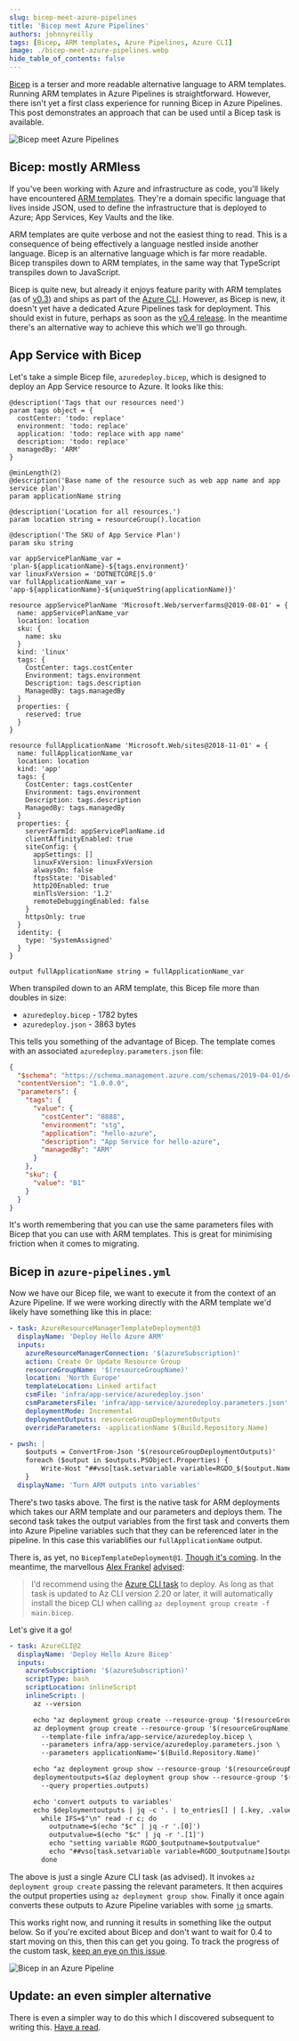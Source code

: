 ```yaml
---
slug: bicep-meet-azure-pipelines
title: 'Bicep meet Azure Pipelines'
authors: johnnyreilly
tags: [Bicep, ARM templates, Azure Pipelines, Azure CLI]
image: ./bicep-meet-azure-pipelines.webp
hide_table_of_contents: false
---
```


[Bicep](https://github.com/Azure/bicep) is a terser and more readable alternative language to ARM templates. Running ARM templates in Azure Pipelines is straightforward. However, there isn't yet a first class experience for running Bicep in Azure Pipelines. This post demonstrates an approach that can be used until a Bicep task is available.

![Bicep meet Azure Pipelines](bicep-meet-azure-pipelines.webp)

<!--truncate-->

## Bicep: mostly ARMless

If you've been working with Azure and infrastructure as code, you'll likely have encountered [ARM templates](https://docs.microsoft.com/en-us/azure/azure-resource-manager/templates/overview). They're a domain specific language that lives inside JSON, used to define the infrastructure that is deployed to Azure; App Services, Key Vaults and the like.

ARM templates are quite verbose and not the easiest thing to read. This is a consequence of being effectively a language nestled inside another language. Bicep is an alternative language which is far more readable. Bicep transpiles down to ARM templates, in the same way that TypeScript transpiles down to JavaScript.

Bicep is quite new, but already it enjoys feature parity with ARM templates (as of [v0.3](https://github.com/Azure/bicep/releases/tag/v0.3.1)) and ships as part of the [Azure CLI](https://github.com/MicrosoftDocs/azure-docs-cli/blob/master/docs-ref-conceptual/release-notes-azure-cli/index.md#arm-1). However, as Bicep is new, it doesn't yet have a dedicated Azure Pipelines task for deployment. This should exist in future, perhaps as soon as the [v0.4 release](https://github.com/Azure/bicep/issues/1341). In the meantime there's an alternative way to achieve this which we'll go through.

## App Service with Bicep

Let's take a simple Bicep file, `azuredeploy.bicep`, which is designed to deploy an App Service resource to Azure. It looks like this:

```bicep
@description('Tags that our resources need')
param tags object = {
  costCenter: 'todo: replace'
  environment: 'todo: replace'
  application: 'todo: replace with app name'
  description: 'todo: replace'
  managedBy: 'ARM'
}

@minLength(2)
@description('Base name of the resource such as web app name and app service plan')
param applicationName string

@description('Location for all resources.')
param location string = resourceGroup().location

@description('The SKU of App Service Plan')
param sku string

var appServicePlanName_var = 'plan-${applicationName}-${tags.environment}'
var linuxFxVersion = 'DOTNETCORE|5.0'
var fullApplicationName_var = 'app-${applicationName}-${uniqueString(applicationName)}'

resource appServicePlanName 'Microsoft.Web/serverfarms@2019-08-01' = {
  name: appServicePlanName_var
  location: location
  sku: {
    name: sku
  }
  kind: 'linux'
  tags: {
    CostCenter: tags.costCenter
    Environment: tags.environment
    Description: tags.description
    ManagedBy: tags.managedBy
  }
  properties: {
    reserved: true
  }
}

resource fullApplicationName 'Microsoft.Web/sites@2018-11-01' = {
  name: fullApplicationName_var
  location: location
  kind: 'app'
  tags: {
    CostCenter: tags.costCenter
    Environment: tags.environment
    Description: tags.description
    ManagedBy: tags.managedBy
  }
  properties: {
    serverFarmId: appServicePlanName.id
    clientAffinityEnabled: true
    siteConfig: {
      appSettings: []
      linuxFxVersion: linuxFxVersion
      alwaysOn: false
      ftpsState: 'Disabled'
      http20Enabled: true
      minTlsVersion: '1.2'
      remoteDebuggingEnabled: false
    }
    httpsOnly: true
  }
  identity: {
    type: 'SystemAssigned'
  }
}

output fullApplicationName string = fullApplicationName_var
```

When transpiled down to an ARM template, this Bicep file more than doubles in size:

- `azuredeploy.bicep` - 1782 bytes
- `azuredeploy.json` - 3863 bytes

This tells you something of the advantage of Bicep. The template comes with an associated `azuredeploy.parameters.json` file:

```json
{
  "$schema": "https://schema.management.azure.com/schemas/2019-04-01/deploymentParameters.json#",
  "contentVersion": "1.0.0.0",
  "parameters": {
    "tags": {
      "value": {
        "costCenter": "8888",
        "environment": "stg",
        "application": "hello-azure",
        "description": "App Service for hello-azure",
        "managedBy": "ARM"
      }
    },
    "sku": {
      "value": "B1"
    }
  }
}
```

It's worth remembering that you can use the same parameters files with Bicep that you can use with ARM templates. This is great for minimising friction when it comes to migrating.

## Bicep in `azure-pipelines.yml`

Now we have our Bicep file, we want to execute it from the context of an Azure Pipeline. If we were working directly with the ARM template we'd likely have something like this in place:

```yml
- task: AzureResourceManagerTemplateDeployment@3
  displayName: 'Deploy Hello Azure ARM'
  inputs:
    azureResourceManagerConnection: '$(azureSubscription)'
    action: Create Or Update Resource Group
    resourceGroupName: '$(resourceGroupName)'
    location: 'North Europe'
    templateLocation: Linked artifact
    csmFile: 'infra/app-service/azuredeploy.json'
    csmParametersFile: 'infra/app-service/azuredeploy.parameters.json'
    deploymentMode: Incremental
    deploymentOutputs: resourceGroupDeploymentOutputs
    overrideParameters: -applicationName $(Build.Repository.Name)

- pwsh: |
    $outputs = ConvertFrom-Json '$(resourceGroupDeploymentOutputs)'
    foreach ($output in $outputs.PSObject.Properties) {
        Write-Host "##vso[task.setvariable variable=RGDO_$($output.Name)]$($output.Value.value)"
    }
  displayName: 'Turn ARM outputs into variables'
```

There's two tasks above. The first is the native task for ARM deployments which takes our ARM template and our parameters and deploys them. The second task takes the output variables from the first task and converts them into Azure Pipeline variables such that they can be referenced later in the pipeline. In this case this variablifies our `fullApplicationName` output.

There is, as yet, no `BicepTemplateDeployment@1`. [Though it's coming](https://github.com/Azure/bicep/issues/1341). In the meantime, the marvellous [Alex Frankel](https://twitter.com/adotfrank) [advised](https://github.com/Azure/bicep/issues/1341#issuecomment-802010110):

> I'd recommend using the [Azure CLI task](https://docs.microsoft.com/azure/devops/pipelines/tasks/deploy/azure-cli?view=azure-devops) to deploy. As long as that task is updated to Az CLI version 2.20 or later, it will automatically install the bicep CLI when calling `az deployment group create -f main.bicep`.

Let's give it a go!

```yml
- task: AzureCLI@2
  displayName: 'Deploy Hello Azure Bicep'
  inputs:
    azureSubscription: '$(azureSubscription)'
    scriptType: bash
    scriptLocation: inlineScript
    inlineScript: |
      az --version

      echo "az deployment group create --resource-group '$(resourceGroupName)' --name appservicedeploy"
      az deployment group create --resource-group '$(resourceGroupName)' --name appservicedeploy \
        --template-file infra/app-service/azuredeploy.bicep \
        --parameters infra/app-service/azuredeploy.parameters.json \
        --parameters applicationName='$(Build.Repository.Name)'

      echo "az deployment group show --resource-group '$(resourceGroupName)' --name appservicedeploy"
      deploymentoutputs=$(az deployment group show --resource-group '$(resourceGroupName)' --name appservicedeploy \
        --query properties.outputs)

      echo 'convert outputs to variables'
      echo $deploymentoutputs | jq -c '. | to_entries[] | [.key, .value.value]' |
        while IFS=$"\n" read -r c; do
          outputname=$(echo "$c" | jq -r '.[0]')
          outputvalue=$(echo "$c" | jq -r '.[1]')
          echo "setting variable RGDO_$outputname=$outputvalue"
          echo "##vso[task.setvariable variable=RGDO_$outputname]$outputvalue"
        done
```

The above is just a single Azure CLI task (as advised). It invokes `az deployment group create` passing the relevant parameters. It then acquires the output properties using `az deployment group show`. Finally it once again converts these outputs to Azure Pipeline variables with some [`jq`](https://stedolan.github.io/jq/) smarts.

This works right now, and running it results in something like the output below. So if you're excited about Bicep and don't want to wait for 0.4 to start moving on this, then this can get you going. To track the progress of the custom task, [keep an eye on this issue](https://github.com/Azure/bicep/issues/1341).

![Bicep in an Azure Pipeline](bicep-in-a-pipeline.png)

## Update: an even simpler alternative

There is even a simpler way to do this which I discovered subsequent to writing this. [Have a read](../2021-03-23-bicep-meet-azure-pipelines-2/index.mdx).
